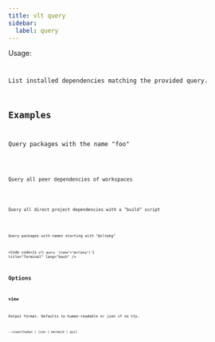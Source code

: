 ```yaml
---
title: vlt query
sidebar:
  label: query
---
```



Usage:

<Code code="$ vlt query
$ vlt query <query> --view=[human | json | mermaid | gui]
" title="Terminal" lang="bash" />

List installed dependencies matching the provided query.

## Examples

Query packages with the name "foo"

<Code code="$ vlt query '#foo'" title="Terminal" lang="bash" />

Query all peer dependencies of workspaces

<Code code="$ vlt query '*.workspace > *.peer'" title="Terminal" lang="bash" />

Query all direct project dependencies with a "build" script

<Code code="$ vlt query ':project > *:attr(scripts, [build])'" title="Terminal" lang="bash" />

Query packages with names starting with "@vltpkg"

<Code code={`$ vlt query '[name^="@vltpkg"]'`} title="Terminal" lang="bash" />

## Options

### view

Output format. Defaults to human-readable or json if no tty.

```
--view=[human | json | mermaid | gui]
```
